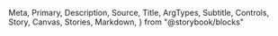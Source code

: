   Meta,
  Primary,
  Description,
  Source,
  Title,
  ArgTypes,
  Subtitle,
  Controls,
  Story,
  Canvas,
  Stories,
  Markdown,
} from "@storybook/blocks"

<Meta of={Link} />
<Title />
<Description of={Link} />

```tsx
import { Link } from "@einride/ui"
```

## Basic

<Description of={Link.Basic} />
<Canvas of={Link.Basic} />
<Controls of={Link.Basic} />
